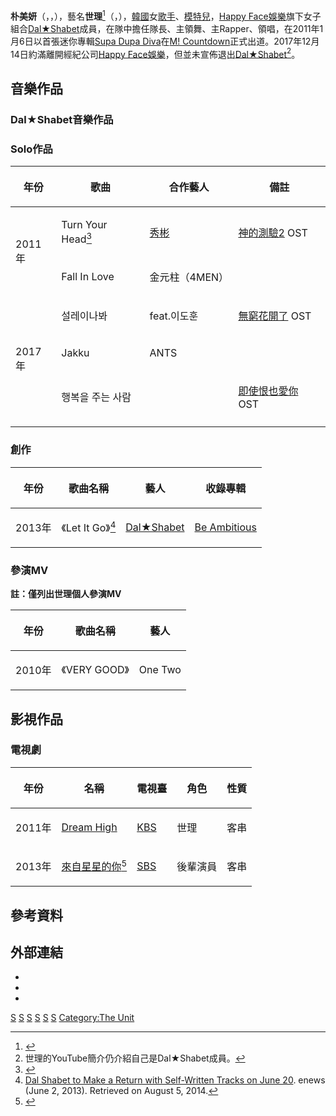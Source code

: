 {{藝人
| 姓名 = 世理
| 類型 = 女歌手
| 圖片 = (15.07.18) 보령 도심속 썸머 페스티벌 직찍 ( 달샤벳 세리 아영 우희 가은 ) 03.jpg
| 圖片尺寸 = 
| 圖片簡介 =
| 本名 = 朴美妍
| 羅馬拼音 = Park Mi Yeon
| 英文名 = Michaela
| 外文名 = 박미연<br>세리
| 暱稱 = 美妍、世理、隊長
| 國籍 = {{KOR}}
| 出生日期 = {{birth date and age|1990|9|16}}
| 出生地點 = {{KOR}}[[首爾特別市|首爾特別市]]
| 語言 = [[韓語|韓語]]
| 教育程度 = [[同德女子大學|同德女子大學]][[廣播|廣播]]系
| 音樂類型 = [[韓國流行音樂|韓國流行音樂]]
| 出身地 = {{KOR}}
| 出道作 =《Supa Dupa Diva》
| 出道日期 = 2011年1月6日<ref>[http://sstv.tvreport.co.kr/index.html?page=news/flypage&cid=24&nid=97103 Dal Shabet releases “Supa Dupa Diva” music video!] {{Wayback|url=http://sstv.tvreport.co.kr/index.html?page=news%2Fflypage&cid=24&nid=97103 |date=20160303185245 }}. TV Report (January 3, 2011). Retrieved on July 21, 2014.</ref>
| 代表作 =《Joker》
| 活躍年代 = 2011年至今
| 職業 = [[歌手|歌手]]
| 唱片公司 = [[LOEN娛樂|LOEN娛樂]]
| 經紀公司 = [[Happy_Face娛樂|Happy Face娛樂]] （2011年至2017年）<br />MCN娛樂（2018年至2019年）<br />Style:D（2018年至2019年）<br />S-Dream娛樂（2019年至今）
| 網站 =
| 相關團體 = [[Dal★Shabet|Dal★Shabet]]
| 獎項 =
}}
{{Korean
|title= 世理
|hangul = {{linktext|박|미|연|}}
|hanja = {{linktext|朴|美|妍}}
|rr = Bak Mi Yeon
|mr = Pak Mi Yŏn
|hangulstage = {{linktext|세|리}}
|hanjastage = {{linktext|世|理}}
|rrstage = Se Ri
|mrstage = Se Ri
}}
'''朴美妍'''（{{kor|k='''박미연'''|rm='''Bak Mi Yeon'''}}，{{lang-en|'''Park Mi Yeon'''}}，{{bd|1990年|9月16日|}}），藝名'''世理'''<ref>{{Cite web |url=http://tw.weibo.com/3135150475 |title='''世理'''在Dal★Shabet官方微博介紹上正名 |access-date=2016-09-30 |archive-date=2018-09-01 |archive-url=https://web.archive.org/web/20180901215930/http://tw.weibo.com/3135150475 }}</ref>（{{kor|k='''세리'''|rm='''Se Ri'''}}，{{lang-en|'''Serri'''}}），[[韓國|韓國]]女[[歌手|歌手]]、[[模特兒|模特兒]]，[[Happy_Face娛樂|Happy Face娛樂]]旗下女子組合[[Dal★Shabet|Dal★Shabet]]成員，在隊中擔任隊長、主領舞、主Rapper、領唱，在2011年1月6日以首張迷你專輯[[Supa_Dupa_Diva|Supa Dupa Diva]]在[[M!_Countdown|M! Countdown]]正式出道。2017年12月14日約滿離開經紀公司[[Happy_Face娛樂|Happy Face娛樂]]，但並未宣佈退出[[Dal★Shabet|Dal★Shabet]]<ref>世理的YouTube簡介仍介紹自己是Dal★Shabet成員。</ref>。

== 音樂作品 ==
=== Dal★Shabet音樂作品 ===
{{main|Dal★Shabet#音樂作品}}

=== Solo作品 ===
{| class="wikitable"
! 年份
! 歌曲
! 合作藝人
! 備註
|-
| rowspan=2|2011年
| Turn Your Head<ref>{{cite web |title=Dal Shabet's Subin and Serri release"Turn Your Head" MV for 'God's Quiz 2' |publisher=[[Allkpop|Allkpop]] |url=http://www.allkpop.com/article/2011/06/dal-shabets-subin-and-serri-releaseturn-your-head-mv-for-gods-quiz-2 |accessdate=2014-07-21 |date=24 June 2011 |archive-date=2016-03-04 |archive-url=https://web.archive.org/web/20160304042629/http://www.allkpop.com/article/2011/06/dal-shabets-subin-and-serri-releaseturn-your-head-mv-for-gods-quiz-2 |dead-url=no }}</ref>
| [[秀彬|秀彬]]
| [[神的測驗#第二季|神的測驗2]] OST
|-
| Fall In Love
| 金元柱（4MEN）
| {{n/a}}
|-
| rowspan=3|2017年
| 설레이나봐
| feat.이도훈
| [[無窮花開了|無窮花開了]] OST
|-
| Jakku
| ANTS
| {{n/a}}
|-
| 행복을 주는 사람
| 
| [[即使恨也愛你|即使恨也愛你]] OST
|-
|}

=== 創作 ===
{| class="wikitable"
! 年份
! 歌曲名稱
! 藝人
! 收錄專輯
|-
| 2013年
| 《Let It Go》<ref>[http://mwave.interest.me/enewsworld/article/37709?enewsLang=EN Dal Shabet to Make a Return with Self-Written Tracks on June 20]. enews (June 2, 2013). Retrieved on August 5, 2014.</ref>
| [[Dal★Shabet|Dal★Shabet]]
| [[Be_Ambitious|Be Ambitious]]
|}

=== 參演MV ===
'''註：僅列出世理個人參演MV'''
{| class="wikitable"
! 年份
! 歌曲名稱
! 藝人
|-
| 2010年
| 《VERY GOOD》
| One Two
|}

== 影視作品 ==
=== 電視劇 ===
{| class="wikitable"
! 年份
! 名稱
! 電視臺
! 角色
! 性質
|-
| 2011年
| [[Dream_High|Dream High]]
| [[KBS|KBS]]
| 世理
| 客串
|-
| 2013年
| [[來自星星的你|來自星星的你]]<ref>{{cite web |title=Dal Shabet's Serri and Subin to cameo on 'You Who Came From the Stars' |publisher=[[Allkpop|Allkpop]] |url=http://www.allkpop.com/article/2013/12/dal-shabets-serri-and-subin-to-cameo-on-you-who-came-from-the-stars |accessdate=2014-07-21 |date=23 December 2013 |archive-date=2016-03-03 |archive-url=https://web.archive.org/web/20160303224906/http://www.allkpop.com/article/2013/12/dal-shabets-serri-and-subin-to-cameo-on-you-who-came-from-the-stars |dead-url=no }}</ref>
| [[SBS|SBS]]
| 後輩演員
| 客串
|}

== 參考資料 ==
{{reflist}}

== 外部連結 ==
* {{twitter|shabet_Serri}}
* {{instagram|shabet_serri}}
* {{sinaweibo|5622279891}}

{{Dal★Shabet}}
{{The Unit}}

[[Category:韓國女歌手|S]]
[[Category:韓國流行音樂歌手|S]]
[[Category:韓語流行音樂歌手|S]]
[[Category:韓國女性模特兒|S]]
[[Category:首爾特別市出身人物|S]]
[[Category:朴姓|S]]
[[Category:The_Unit|Category:The Unit]]